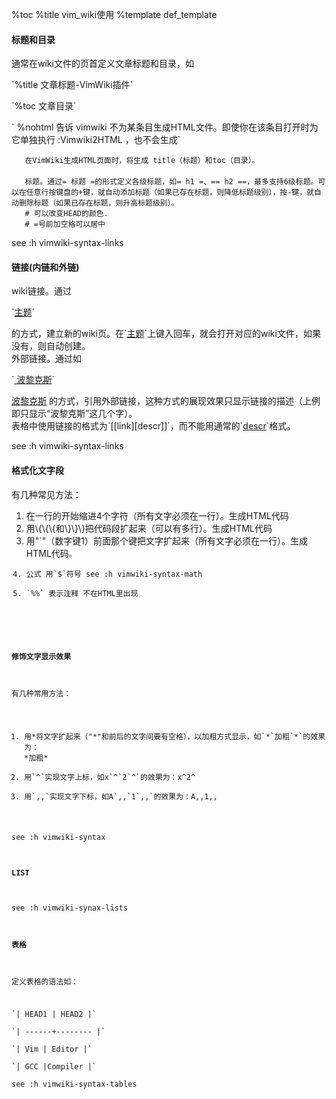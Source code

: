 %toc
%title vim_wiki使用
%template def_template
==== 标题和目录 ====

通常在wiki文件的页首定义文章标题和目录，如

`%title 文章标题-VimWiki插件`

`%toc 文章目录`

` %nohtml 告诉 vimwiki 不为某条目生成HTML文件。即使你在该条目打开时为它单独执行 :Vimwiki2HTML ，也不会生成`

    在VimWiki生成HTML页面时，将生成 title（标题）和toc（目录）。 <br>

    标题。通过= 标题 =的形式定义各级标题，如= h1 =、== h2 ==，最多支持6级标题。可以在任意行按键盘的+键，就自动添加标题（如果已存在标题，则降低标题级别），按-键，就自动删除标题（如果已存在标题，则升高标题级别）。
    # 可以改变HEAD的颜色.
    # =号前加空格可以居中

see :h vimwiki-syntax-links

====链接(内链和外链)====

wiki链接。通过

`[[主题]]`

的方式，建立新的wiki页。在`[[主题]]`上键入回车，就会打开对应的wiki文件，如果没有，则自动创建。<br>

外部链接。通过如

`[[http://www.berlinix.com | 波黎克斯]]`

[[http://www.berlinix.com | 波黎克斯]]
的方式，引用外部链接，这种方式的展现效果只显示链接的描述（上例即只显示“波黎克斯”这几个字）。<br>

表格中使用链接的格式为`[[link][descr]]`，而不能用通常的`[[link|descr]]`格式。

see :h vimwiki-syntax-links

====格式化文字段====

有几种常见方法：

# 在一行的开始缩进4个字符（所有文字必须在一行）。生成HTML代码<pre>。 see :h vimwiki-syntax-blockquotes
# 用\{\{\{和\}\}\}把代码段扩起来（可以有多行）。生成HTML代码<pre>。 see :h vimwiki-syntax-preformatted
# 用"`"（数字键1）前面那个键把文字扩起来（所有文字必须在一行）。生成HTML代码<code>。 
# 公式 用`$`符号 see :h vimwiki-syntax-math
# `%%` 表示注释 不在HTML里出现

{{{class="brush: python" >
 def hello(world):
     for x in range(10):
         print("Hello {0} number {1}".format(world, x))
}}}


====修饰文字显示效果====

有几种常用方法：

# 用*将文字扩起来（"*"和前后的文字间要有空格），以加粗方式显示，如`*`加粗`*`的效果为： *加粗*
# 用`^`实现文字上标，如x`^`2`^`的效果为：x^2^
# 用`,,`实现文字下标，如A`,,`1`,,`的效果为：A,,1,,

see :h vimwiki-syntax
==== LIST ====
see :h vimwiki-synax-lists
====表格====

定义表格的语法如：

`| HEAD1 | HEAD2   |`<br>
`| ------+-------- |`<br>
`| Vim   | Editor  |`<br>
`| GCC   |Compiler |`<br>

see :h vimwiki-syntax-tables


